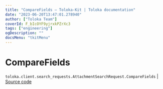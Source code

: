 ```yaml
---
title: "CompareFields — Toloka-Kit | Toloka documentation"
date: "2023-06-20T13:47:01.278940"
author: ["Toloka Team"]
coverId: F_bIcOYF9yjrxkPZrXc3
tags: ["engineering"]
ogDescription: ""
docsMenu: "tkitMenu"
---
```


# CompareFields

`toloka.client.search_requests.AttachmentSearchRequest.CompareFields` | [Source code](https://github.com/Toloka/toloka-kit/blob/v1.2.0/src/client/search_requests.py#L616)